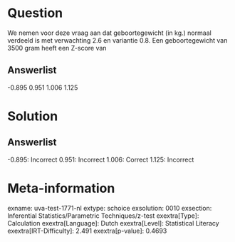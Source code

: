 Question
========

We nemen voor deze vraag aan dat geboortegewicht (in kg.) normaal
verdeeld is met verwachting 2.6 en variantie 0.8. Een geboortegewicht
van 3500 gram heeft een Z-score van

Answerlist
----------

-0.895
0.951
1.006
1.125

Solution
========

Answerlist
----------

-0.895: Incorrect
0.951: Incorrect
1.006: Correct
1.125: Incorrect

Meta-information
================
exname: uva-test-1771-nl
extype: schoice
exsolution: 0010
exsection: Inferential Statistics/Parametric Techniques/z-test
exextra[Type]: Calculation
exextra[Language]: Dutch
exextra[Level]: Statistical Literacy
exextra[IRT-Difficulty]: 2.491
exextra[p-value]: 0.4693
